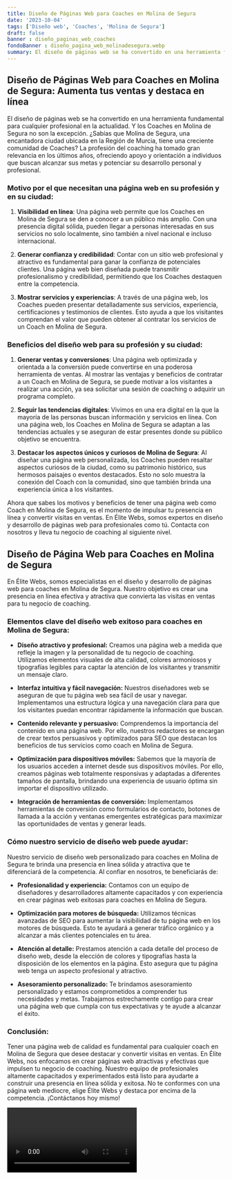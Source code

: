 ```yaml
---
title: Diseño de Páginas Web para Coaches en Molina de Segura
date: '2023-10-04'
tags: ['Diseño web', 'Coaches', 'Molina de Segura']
draft: false
banner : diseño_paginas_web_coaches
fondoBanner : diseño_pagina_web_molinadesegura.webp
summary: El diseño de páginas web se ha convertido en una herramienta fundamental para cualquier profesional en la actualidad. Y los Coaches en Molina de Segura no son la excepción. ¿Sabías que Molina de Segura, una encantadora ciudad ubicada en la Región de Murcia, tiene una creciente comunidad de Coaches? La profesión del coaching ha tomado gran relevancia en los últimos años, ofreciendo apoyo y orientación a individuos que buscan alcanzar sus metas y potenciar su desarrollo personal y profesional.
---
```


## Diseño de Páginas Web para Coaches en Molina de Segura: Aumenta tus ventas y destaca en línea

El diseño de páginas web se ha convertido en una herramienta fundamental para cualquier profesional en la actualidad. Y los Coaches en Molina de Segura no son la excepción. ¿Sabías que Molina de Segura, una encantadora ciudad ubicada en la Región de Murcia, tiene una creciente comunidad de Coaches? La profesión del coaching ha tomado gran relevancia en los últimos años, ofreciendo apoyo y orientación a individuos que buscan alcanzar sus metas y potenciar su desarrollo personal y profesional.

### Motivo por el que necesitan una página web en su profesión y en su ciudad:

1. **Visibilidad en línea**: Una página web permite que los Coaches en Molina de Segura se den a conocer a un público más amplio. Con una presencia digital sólida, pueden llegar a personas interesadas en sus servicios no solo localmente, sino también a nivel nacional e incluso internacional.

2. **Generar confianza y credibilidad**: Contar con un sitio web profesional y atractivo es fundamental para ganar la confianza de potenciales clientes. Una página web bien diseñada puede transmitir profesionalismo y credibilidad, permitiendo que los Coaches destaquen entre la competencia.

3. **Mostrar servicios y experiencias**: A través de una página web, los Coaches pueden presentar detalladamente sus servicios, experiencia, certificaciones y testimonios de clientes. Esto ayuda a que los visitantes comprendan el valor que pueden obtener al contratar los servicios de un Coach en Molina de Segura.

### Beneficios del diseño web para su profesión y su ciudad:

1. **Generar ventas y conversiones**: Una página web optimizada y orientada a la conversión puede convertirse en una poderosa herramienta de ventas. Al mostrar las ventajas y beneficios de contratar a un Coach en Molina de Segura, se puede motivar a los visitantes a realizar una acción, ya sea solicitar una sesión de coaching o adquirir un programa completo.

2. **Seguir las tendencias digitales**: Vivimos en una era digital en la que la mayoría de las personas buscan información y servicios en línea. Con una página web, los Coaches en Molina de Segura se adaptan a las tendencias actuales y se aseguran de estar presentes donde su público objetivo se encuentra.

3. **Destacar los aspectos únicos y curiosos de Molina de Segura**: Al diseñar una página web personalizada, los Coaches pueden resaltar aspectos curiosos de la ciudad, como su patrimonio histórico, sus hermosos paisajes o eventos destacados. Esto no solo muestra la conexión del Coach con la comunidad, sino que también brinda una experiencia única a los visitantes.

Ahora que sabes los motivos y beneficios de tener una página web como Coach en Molina de Segura, es el momento de impulsar tu presencia en línea y convertir visitas en ventas. En Élite Webs, somos expertos en diseño y desarrollo de páginas web para profesionales como tú. Contacta con nosotros y lleva tu negocio de coaching al siguiente nivel.

<GifSeo />

<Cta />

## Diseño de Página Web para Coaches en Molina de Segura

En Élite Webs, somos especialistas en el diseño y desarrollo de páginas web para coaches en Molina de Segura. Nuestro objetivo es crear una presencia en línea efectiva y atractiva que convierta las visitas en ventas para tu negocio de coaching.

### Elementos clave del diseño web exitoso para coaches en Molina de Segura:

- **Diseño atractivo y profesional:** Creamos una página web a medida que refleje la imagen y la personalidad de tu negocio de coaching. Utilizamos elementos visuales de alta calidad, colores armoniosos y tipografías legibles para captar la atención de los visitantes y transmitir un mensaje claro.

- **Interfaz intuitiva y fácil navegación:** Nuestros diseñadores web se aseguran de que tu página web sea fácil de usar y navegar. Implementamos una estructura lógica y una navegación clara para que los visitantes puedan encontrar rápidamente la información que buscan.

- **Contenido relevante y persuasivo:** Comprendemos la importancia del contenido en una página web. Por ello, nuestros redactores se encargan de crear textos persuasivos y optimizados para SEO que destacan los beneficios de tus servicios como coach en Molina de Segura.

- **Optimización para dispositivos móviles:** Sabemos que la mayoría de los usuarios acceden a internet desde sus dispositivos móviles. Por ello, creamos páginas web totalmente responsivas y adaptadas a diferentes tamaños de pantalla, brindando una experiencia de usuario óptima sin importar el dispositivo utilizado.

- **Integración de herramientas de conversión:** Implementamos herramientas de conversión como formularios de contacto, botones de llamada a la acción y ventanas emergentes estratégicas para maximizar las oportunidades de ventas y generar leads.

### Cómo nuestro servicio de diseño web puede ayudar:

Nuestro servicio de diseño web personalizado para coaches en Molina de Segura te brinda una presencia en línea sólida y atractiva que te diferenciará de la competencia. Al confiar en nosotros, te beneficiarás de:

- **Profesionalidad y experiencia:** Contamos con un equipo de diseñadores y desarrolladores altamente capacitados y con experiencia en crear páginas web exitosas para coaches en Molina de Segura.

- **Optimización para motores de búsqueda:** Utilizamos técnicas avanzadas de SEO para aumentar la visibilidad de tu página web en los motores de búsqueda. Esto te ayudará a generar tráfico orgánico y a alcanzar a más clientes potenciales en tu área.

- **Atención al detalle:** Prestamos atención a cada detalle del proceso de diseño web, desde la elección de colores y tipografías hasta la disposición de los elementos en la página. Esto asegura que tu página web tenga un aspecto profesional y atractivo.

- **Asesoramiento personalizado:** Te brindamos asesoramiento personalizado y estamos comprometidos a comprender tus necesidades y metas. Trabajamos estrechamente contigo para crear una página web que cumpla con tus expectativas y te ayude a alcanzar el éxito.

### Conclusión:

Tener una página web de calidad es fundamental para cualquier coach en Molina de Segura que desee destacar y convertir visitas en ventas. En Élite Webs, nos enfocamos en crear páginas web atractivas y efectivas que impulsen tu negocio de coaching. Nuestro equipo de profesionales altamente capacitados y experimentados está listo para ayudarte a construir una presencia en línea sólida y exitosa. No te conformes con una página web mediocre, elige Élite Webs y destaca por encima de la competencia. ¡Contáctanos hoy mismo!

<Video />

<CtaBot job='Coaches' city='Molina de Segura'/>

<Gmaps query='Molina de Segura+españa+maps' />